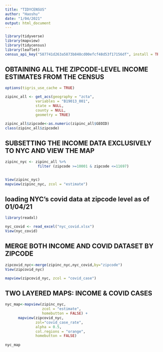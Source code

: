 ```yaml
---
title: "TIDYCENSUS"
author: "Haoshu"
date: "1/04/2021"
output: html_document
---
```


```r
library(tidyverse)
library(mapview)
library(tidycensus)
library(leaflet)
census_api_key("587741d263a5873b848cd00efcf48d53f17156df", install = TRUE, overwrite = TRUE)

```




## OBTAINING ALL THE ZIPCODE-LEVEL INCOME ESTIMATES FROM THE CENSUS
```r
options(tigris_use_cache = TRUE)

zipinc_all <- get_acs(geography = "zcta",
              variables = "B19013_001",
              state = NULL,
              county = NULL,
              geometry = TRUE)

zipinc_all$zipcode<-as.numeric(zipinc_all$GEOID)
class(zipinc_all$zipcode)


```


## SUBSETTING THE INCOME DATA EXCLUSIVELY TO NYC AND VIEW THE MAP
```r
zipinc_nyc <- zipinc_all %>%
               filter (zipcode >=10001 & zipcode <=11697)
               

View(zipinc_nyc)
mapview(zipinc_nyc, zcol = "estimate")

```


## loading NYC's covid data at zipcode level as of 01/04/21
```r
library(readxl)

nyc_covid <- read_excel("nyc_covid.xlsx")
View(nyc_covid)   

```



## MERGE BOTH INCOME AND COVID DATASET BY ZIPCODE
```r
zipcovid_nyc<-merge(zipinc_nyc,nyc_covid,by="zipcode")
View(zipcovid_nyc)

mapview(zipcovid_nyc, zcol = "covid_case")

```

## TWO LAYERED MAPS: INCOME & COVID CASES
```r
nyc_map<-mapview(zipinc_nyc,
                 zcol = "estimate",
                 homebutton = FALSE) + 
      mapview(zipcovid_nyc, 
              zol="covid_case_rate", 
              alpha = 0.5, 
              col.regions = "orange",
              homebutton = FALSE)
                
nyc_map


    





```
